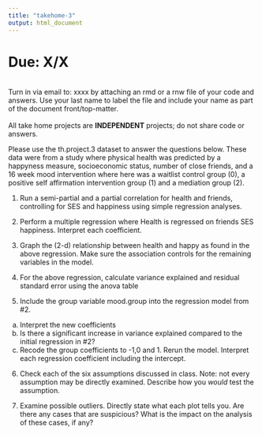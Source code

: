 ```yaml
---
title: "takehome-3"
output: html_document
---
```


# Due: X/X  
<br>
Turn in via email to: xxxx by attaching an rmd or a rnw file of your code and answers. Use your last name to label the file and include your name as part of the document front/top-matter.  
<br>
All take home projects are **INDEPENDENT** projects; do not share code or answers.   

Please use the th.project.3 dataset to answer the questions below. These data were from a study where physical health was predicted by a happyness measure, socioeconomic status, number of close friends, and a 16 week mood intervention where here was a waitlist control group (0), a positive self affirmation intervention group (1) and a mediation group (2). 

1. Run a semi-partial and a partial correlation for health and friends, controlling for SES and happiness using simple regression analyses. 

2. Perform a multiple regression where Health is regressed on friends SES happiness. Interpret each coefficient. 

3. Graph the (2-d) relationship between health and happy as found in the above regression. Make sure the association controls for the remaining variables in the model. 

4. For the above regression, calculate variance explained and residual standard error using the anova table

5. Include the group variable mood.group into the regression model from #2. 
  a) Interpret the new coefficients
  b) Is there a significant increase in variance explained compared to the initial regression in #2? 
  c) Recode the group coefficients to -1,0 and 1. Rerun the model. Interpret each regression coefficient   including the intercept.   

6. Check each of the six assumptions discussed in class. Note: not every assumption may be directly examined. Describe how you *would* test the assumption. 

7.	Examine possible outliers. Directly state what each plot tells you. Are there any cases that are suspicious?  What is the impact on the analysis of these cases, if any? 

  
  
  